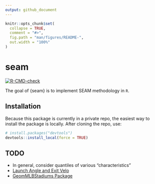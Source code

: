 ```yaml
---
output: github_document
---
```


<!-- README.md is generated from README.Rmd. Please edit that file -->

```r
knitr::opts_chunk$set(
  collapse = TRUE,
  comment = "#>",
  fig.path = "man/figures/README-",
  out.width = "100%"
)
```

# seam

<!-- badges: start -->
[![R-CMD-check](https://github.com/ecklab/seam/workflows/R-CMD-check/badge.svg)](https://github.com/ecklab/seam/actions)
<!-- badges: end -->

The goal of {seam} is to implement SEAM methodology in `R`.

## Installation

Because this package is currently in a private repo, the easiest way to install the package is locally. After cloning the repo, use:

``` r
# install.packages("devtools")
devtools::install_local(force = TRUE)
```

## TODO

- In general, consider quantiles of various "characteristics"
- [Launch Angle and Exit Velo](https://baseballwithr.wordpress.com/2018/01/15/chance-of-hit-as-function-of-launch-angle-exit-velocity-and-spray-angle/)
- [GeomMLBStadiums Package](https://github.com/bdilday/GeomMLBStadiums)
